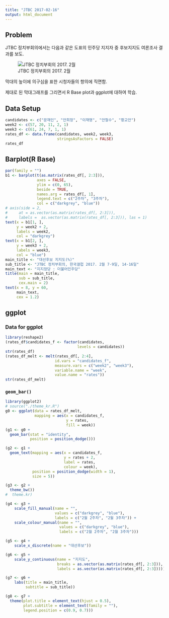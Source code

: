 ```yaml
---
title: "JTBC 2017-02-16"
output: html_document
---
```


## Problem

JTBC 정치부회의에서는 다음과 같은 도표의 민주당 지지자 중 후보지지도 여론조사 결과를 보도. 

![JTBC 정치부회의  2017. 2월](../pics/poll_201702_JTBC.jpg)

막대의 높이에 의구심을 표한 시청자들의 항의에 직면함. 

제대로 된 막대그래프를 그리면서 R Base plot과 ggplot에 대하여 학습.


## Data Setup

```r
candidates <- c("문재인", "안희정", "이재명", "안철수", "황교안")
week2 <- c(57, 20, 11, 2, 1)
week3 <- c(61, 24, 7, 1, 1)
rates_df <- data.frame(candidates, week2, week3, 
                       stringsAsFactors = FALSE)
rates_df
```

<P style = "page-break-before:always">

## Barplot(R Base)

```r
par(family = "")
b1 <- barplot(t(as.matrix(rates_df[, 2:3])), 
              axes = FALSE, 
              ylim = c(0, 65), 
              beside = TRUE, 
              names.arg = rates_df[, 1], 
              legend.text = c("2주차", "3주차"), 
              col = c("darkgrey", "blue"))
# axis(side = 2, 
#     at = as.vector(as.matrix(rates_df[, 2:3])), 
#     labels =  as.vector(as.matrix(rates_df[, 2:3])), las = 1)
text(x = b1[1, ], 
     y = week2 + 2, 
     labels = week2, 
     col = "darkgrey")
text(x = b1[2, ], 
     y = week3 + 2, 
     labels = week3, 
     col = "blue")
main_title <- "대선후보 지지도(%)"
sub_title <- "JTBC 정치부회의, 한국갤럽 2017. 2월 7-9일, 14-16일"
main_text <- "지지정당 : 더불어민주당"
title(main = main_title, 
      sub = sub_title, 
      cex.main = 2)
text(x = 8, y = 60, 
     main_text, 
     cex = 1.2)
```

<P style = "page-break-before:always">

## ggplot

### Data for ggplot

```r
library(reshape2)
(rates_df$candidates_f <- factor(candidates, 
                                levels = candidates))
str(rates_df)
(rates_df_melt <- melt(rates_df[, 2:4], 
                      id.vars = "candidates_f", 
                      measure.vars = c("week2", "week3"), 
                      variable.name = "week", 
                      value.name = "rates"))
str(rates_df_melt)
```

<P style = "page-break-before:always">

### `geom_bar()`

```r
library(ggplot2)
# source("./theme_kr.R")
g0 <- ggplot(data = rates_df_melt, 
             mapping = aes(x = candidates_f, 
                           y = rates, 
                           fill = week)) 
(g1 <- g0 + 
  geom_bar(stat = "identity", 
           position = position_dodge())) 
```

<P style = "page-break-before:always">

```r
(g2 <- g1 +
  geom_text(mapping = aes(x = candidates_f, 
                          y = rates + 2, 
                          label = rates,
                          colour = week), 
            position = position_dodge(width = 1), 
            size = 5))
```

<!--
<P style = "page-break-before:always">
-->

```r
(g3 <- g2 +
  theme_bw())
#  theme.kr)
```

<P style = "page-break-before:always">

```r
(g4 <- g3 + 
    scale_fill_manual(name = "", 
                      values = c("darkgrey", "blue"), 
                      labels = c("2월 2주차", "2월 3주차")) +
    scale_colour_manual(name = "",
                        values = c("darkgrey", "blue"), 
                        labels = c("2월 2주차", "2월 3주차")))
```

<!--
<P style = "page-break-before:always">
-->

```r
(g5 <- g4 + 
    scale_x_discrete(name = "대선후보"))
```

<P style = "page-break-before:always">

```r
(g6 <- g5 +
    scale_y_continuous(name = "지지도", 
                       breaks = as.vector(as.matrix(rates_df[, 2:3])), 
                       labels = as.vector(as.matrix(rates_df[, 2:3]))))
```

<!--
<P style = "page-break-before:always">
-->

```r
(g7 <- g6 +
    labs(title = main_title, 
         subtitle = sub_title))
```

<P style = "page-break-before:always">

```r
(g8 <- g7 +
  theme(plot.title = element_text(hjust = 0.5), 
        plot.subtitle = element_text(family = ""),
        legend.position = c(0.9, 0.7)))
```
